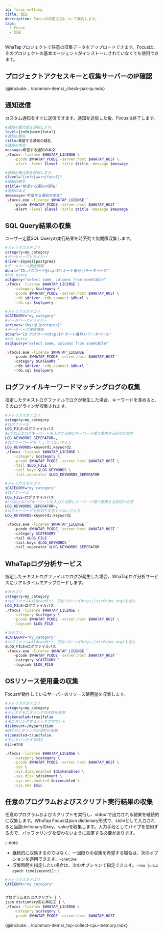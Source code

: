 ```yaml
---
id: focus-setting
title: 設定
description: Focusの設定方法について案内します。
tags:
  - Focus
  - 設定
---
```



WhaTapプロジェクトで任意の収集データをアップロードできます。Focusは、そのプロジェクトの基本エージェントがインストールされていなくても使用できます。

## プロジェクトアクセスキーと収集サーバーのIP確認

{@include: ../common-items/_check-pak-ip.mdx}

## 通知送信

カスタム通知をすぐに送信できます。通知を送信した後、Focusは終了します。

<Tabs groupId="operating-systems">
<TabItem value="lx" label="Linux Shell">

```bash title=SH
#通知の重大度を選択します。
level={info|warn|fatal}
#通知の題名
title=希望する通知の題名
#通知の本文
message=希望する通知の本文
./focus -license $WHATAP_LICENSE \
    -pcode $WHATAP_PCODE -server.host $WHATAP_HOST \
    -alert -level $level -title $title -message $message
```

</TabItem>
<TabItem value="wd" label="Windows Powershell">

```bash title='SH'
#通知の重大度を選択します。
$level="{info|warn|fatal}"
#通知の題名
$title="希望する通知の題名"
#通知の本文
$message="希望する通知の本文"
.\focus.exe -license $WHATAP_LICENSE `
    -pcode $WHATAP_PCODE -server.host $WHATAP_HOST `
    -alert -level $level -title $title -message $message
```

</TabItem>
</Tabs>

## SQL Query結果の収集

ユーザー定義SQL Queryの実行結果を時系列で無期限収集します。

<Tabs groupId="operating-systems">
<TabItem value="lx" label="Linux Shell">

```bash title=SH
#メトリクスカテゴリ
category=my_category
#データベースドライバー
driver={mysql|postgres}
#データベース接続情報
dburl="ID:パスワード@tcp(IP:ポート番号)/データベース"
#Sql Query
sqlquery="select some, columns from sometable"
./focus -license $WHATAP_LICENSE \
    -category $category \
    -pcode $WHATAP_PCODE -server.host $WHATAP_HOST \
    -rdb $driver -rdb.connect $dburl \
    -rdb.sql $sqlquery
```

</TabItem>
<TabItem value="wd" label="Windows Powershell">

```bash title='SH'
#メトリクスカテゴリ
$CATEGORY="my_category"
#データベースドライバー
$driver="{mysql|postgres}"
#データベース接続情報
$dburl="ID:パスワード@tcp(IP:ポート番号)/データベース"
#Sql Query
$sqlquery="select some, columns from sometable"

.\focus.exe -license $WHATAP_LICENSE `
    -pcode $WHATAP_PCODE -server.host $WHATAP_HOST `
    -category $CATEGORY `
    -rdb $driver -rdb.connect $dburl `
    -rdb.sql $sqlquery
```

</TabItem>
</Tabs>

## ログファイルキーワードマッチングログの収集

指定したテキストログファイルでログが発生した場合、キーワードを含めると、そのログラインが収集されます。

<Tabs groupId="operating-systems">
<TabItem value="lx" label="Linux Shell">

```bash title=SH
#メトリクスカテゴリ
category=my_category
#ログファイル
LOG_FILE=ログファイルパス
#2つ以上のログキーワードを入力する際にキーワード間で使用する区切り文字
LOG_KEYWORDS_SEPERATOR=,
#ログキーワードを「,」でつないで入力
LOG_KEYWORDS=keyword1,keyword2
./focus -license $WHATAP_LICENSE \
    -category $category \
    -pcode $WHATAP_PCODE -server.host $WHATAP_HOST \
    -tail $LOG_FILE \
    -tail.keys $LOG_KEYWORDS \
    -tail.seperator $LOG_KEYWORDS_SEPERATOR
```

</TabItem>
<TabItem value="wd" label="Windows Powershell">

```bash title='SH'
#メトリクスカテゴリ
$CATEGORY="my_category"
#ログファイル
LOG_FILE=ログファイルパス
#2つ以上のログキーワードを入力する際にキーワード間で使用する区切り文字
LOG_KEYWORDS_SEPERATOR=,
#ログキーワードを区切り文字でつないで入力
LOG_KEYWORDS=keyword1,keyword2

.\focus.exe -license $WHATAP_LICENSE `
    -pcode $WHATAP_PCODE -server.host $WHATAP_HOST `
    -category $CATEGORY `
    -tail $LOG_FILE `
    -tail.keys $LOG_KEYWORDS `
    -tail.seperator $LOG_KEYWORDS_SEPERATOR
```

</TabItem>
</Tabs>

## WhaTapログ分析サービス

指定したテキストログファイルでログが発生した場合、WhaTapログ分析サービスにリアルタイムでアップロードします。

<Tabs groupId="operating-systems">
<TabItem value="lx" label="Linux Shell">

```bash title=SH
#カテゴリ
category=my_category
#ログファイルwildcard(*)、日付パターン(http://strftime.org)を含む
LOG_FILE=ログファイルパス
./focus -license $WHATAP_LICENSE \
    -category $category \
    -pcode $WHATAP_PCODE -server.host $WHATAP_HOST \
    -logsink $LOG_FILE
```

</TabItem>
<TabItem value="wd" label="Windows Powershell">

```bash title='SH'
#カテゴリ
$CATEGORY="my_category"
#ログファイルwildcard(*)、日付パターン(http://strftime.org)を含む
$LOG_FILE=ログファイルパス
.\focus.exe -license $WHATAP_LICENSE `
    -pcode $WHATAP_PCODE -server.host $WHATAP_HOST `
    -category $CATEGORY `
    -logsink $LOG_FILE
```

</TabItem>
</Tabs>

## OSリソース使用量の収集

Focusが動作しているサーバーのリソース使用量を収集します。

```bash title='Linux Shell'
#メトリクスカテゴリ
category=my_category
#ディスクモニタリングの活性化有無
diskenabled=true|false
#モニタリングするディスクマウント
diskmount=/mypartition
#NICモニタリングの活性化有無
nicenabled=true|false
#モニタリングするNIC
nic=eth0

./focus -license $WHATAP_LICENSE \
    -category $category \
    -pcode $WHATAP_PCODE -server.host $WHATAP_HOST \
    -sys \
    -sys.disk.enabled $diskenabled \
    -sys.disk $diskmount \
    -sys.net.enabled $nicenabled \
    -sys.net $nic
```

## 任意のプログラムおよびスクリプト実行結果の収集

任意のプログラムおよびスクリプトを実行し、stdoutで出力される結果を継続的に収集します。WhaTap Focusはjson dictionary形式で、stdinとして入力されると当該dictionaryのkey、valueを収集します。入力手段としてパイプを使用するので、バッファリングを使わないように設定する必要があります。

:::note

-   継続的に収集するのではなく、一回限りの収集を希望する場合は、次のオプションを適用できます。`-onetime`
-   収集時間を指定したい場合は、次のオプションで指定できます。`-now {unix epoch time(second)}`
:::

```bash title='Linux Shell'
#メトリクスカテゴリ
CATEGORY="my_category"


プログラムまたはスクリプト | \
json dictionary形に再加工 | \
./focus -license $WHATAP_LICENSE \
    -category $category \
    -pcode $WHATAP_PCODE -server.host $WHATAP_HOST
```

{@include: ../common-items/_top-collect-cpu-memory.mdx}
